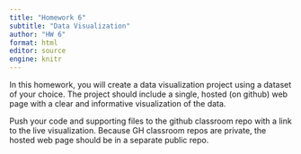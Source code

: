 ```yaml
---
title: "Homework 6"
subtitle: "Data Visualization"
author: "HW 6"
format: html
editor: source
engine: knitr
---
```


In this homework, you will create a data visualization project using a dataset of your choice. The project should include a single, hosted (on github) web page with a clear and informative visualization of the data. 

Push your code and supporting files to the github classroom repo with a link to the live visualization. Because GH classroom repos are private, the hosted web page should be in a separate public repo. 
